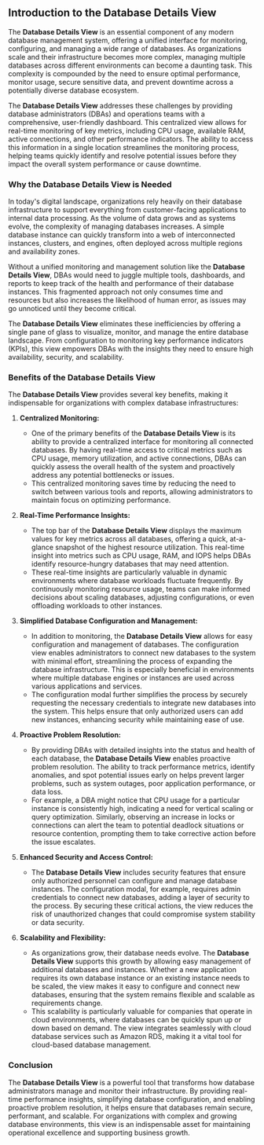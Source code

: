 ## Introduction to the Database Details View

The **Database Details View** is an essential component of any modern database management system, offering a unified interface for monitoring, configuring, and managing a wide range of databases. As organizations scale and their infrastructure becomes more complex, managing multiple databases across different environments can become a daunting task. This complexity is compounded by the need to ensure optimal performance, monitor usage, secure sensitive data, and prevent downtime across a potentially diverse database ecosystem.

The **Database Details View** addresses these challenges by providing database administrators (DBAs) and operations teams with a comprehensive, user-friendly dashboard. This centralized view allows for real-time monitoring of key metrics, including CPU usage, available RAM, active connections, and other performance indicators. The ability to access this information in a single location streamlines the monitoring process, helping teams quickly identify and resolve potential issues before they impact the overall system performance or cause downtime.

### Why the Database Details View is Needed

In today's digital landscape, organizations rely heavily on their database infrastructure to support everything from customer-facing applications to internal data processing. As the volume of data grows and as systems evolve, the complexity of managing databases increases. A simple database instance can quickly transform into a web of interconnected instances, clusters, and engines, often deployed across multiple regions and availability zones.

Without a unified monitoring and management solution like the **Database Details View**, DBAs would need to juggle multiple tools, dashboards, and reports to keep track of the health and performance of their database instances. This fragmented approach not only consumes time and resources but also increases the likelihood of human error, as issues may go unnoticed until they become critical.

The **Database Details View** eliminates these inefficiencies by offering a single pane of glass to visualize, monitor, and manage the entire database landscape. From configuration to monitoring key performance indicators (KPIs), this view empowers DBAs with the insights they need to ensure high availability, security, and scalability.

### Benefits of the Database Details View

The **Database Details View** provides several key benefits, making it indispensable for organizations with complex database infrastructures:

1. **Centralized Monitoring:**
   - One of the primary benefits of the **Database Details View** is its ability to provide a centralized interface for monitoring all connected databases. By having real-time access to critical metrics such as CPU usage, memory utilization, and active connections, DBAs can quickly assess the overall health of the system and proactively address any potential bottlenecks or issues.
   - This centralized monitoring saves time by reducing the need to switch between various tools and reports, allowing administrators to maintain focus on optimizing performance.

2. **Real-Time Performance Insights:**
   - The top bar of the **Database Details View** displays the maximum values for key metrics across all databases, offering a quick, at-a-glance snapshot of the highest resource utilization. This real-time insight into metrics such as CPU usage, RAM, and IOPS helps DBAs identify resource-hungry databases that may need attention.
   - These real-time insights are particularly valuable in dynamic environments where database workloads fluctuate frequently. By continuously monitoring resource usage, teams can make informed decisions about scaling databases, adjusting configurations, or even offloading workloads to other instances.

3. **Simplified Database Configuration and Management:**
   - In addition to monitoring, the **Database Details View** allows for easy configuration and management of databases. The configuration view enables administrators to connect new databases to the system with minimal effort, streamlining the process of expanding the database infrastructure. This is especially beneficial in environments where multiple database engines or instances are used across various applications and services.
   - The configuration modal further simplifies the process by securely requesting the necessary credentials to integrate new databases into the system. This helps ensure that only authorized users can add new instances, enhancing security while maintaining ease of use.

4. **Proactive Problem Resolution:**
   - By providing DBAs with detailed insights into the status and health of each database, the **Database Details View** enables proactive problem resolution. The ability to track performance metrics, identify anomalies, and spot potential issues early on helps prevent larger problems, such as system outages, poor application performance, or data loss.
   - For example, a DBA might notice that CPU usage for a particular instance is consistently high, indicating a need for vertical scaling or query optimization. Similarly, observing an increase in locks or connections can alert the team to potential deadlock situations or resource contention, prompting them to take corrective action before the issue escalates.

5. **Enhanced Security and Access Control:**
   - The **Database Details View** includes security features that ensure only authorized personnel can configure and manage database instances. The configuration modal, for example, requires admin credentials to connect new databases, adding a layer of security to the process. By securing these critical actions, the view reduces the risk of unauthorized changes that could compromise system stability or data security.

6. **Scalability and Flexibility:**
   - As organizations grow, their database needs evolve. The **Database Details View** supports this growth by allowing easy management of additional databases and instances. Whether a new application requires its own database instance or an existing instance needs to be scaled, the view makes it easy to configure and connect new databases, ensuring that the system remains flexible and scalable as requirements change.
   - This scalability is particularly valuable for companies that operate in cloud environments, where databases can be quickly spun up or down based on demand. The view integrates seamlessly with cloud database services such as Amazon RDS, making it a vital tool for cloud-based database management.

### Conclusion

The **Database Details View** is a powerful tool that transforms how database administrators manage and monitor their infrastructure. By providing real-time performance insights, simplifying database configuration, and enabling proactive problem resolution, it helps ensure that databases remain secure, performant, and scalable. For organizations with complex and growing database environments, this view is an indispensable asset for maintaining operational excellence and supporting business growth.